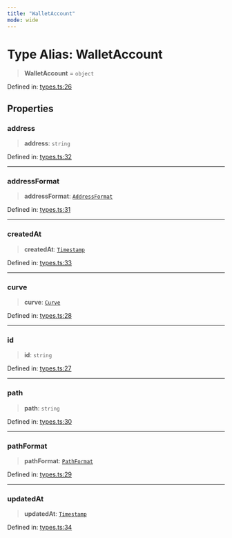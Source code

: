 ```yaml
---
title: "WalletAccount"
mode: wide
---
```

  
# Type Alias: WalletAccount

> **WalletAccount** = `object`

Defined in: [types.ts:26](https://github.com/tkhq/sdk/blob/d88b5e1f9a6cca8e54e61f8a127aa90fcebeaa2e/packages/sdk-react-native/src/types.ts#L26)

## Properties

### address

> **address**: `string`

Defined in: [types.ts:32](https://github.com/tkhq/sdk/blob/d88b5e1f9a6cca8e54e61f8a127aa90fcebeaa2e/packages/sdk-react-native/src/types.ts#L32)

***

### addressFormat

> **addressFormat**: [`AddressFormat`](../AddressFormat/readme)

Defined in: [types.ts:31](https://github.com/tkhq/sdk/blob/d88b5e1f9a6cca8e54e61f8a127aa90fcebeaa2e/packages/sdk-react-native/src/types.ts#L31)

***

### createdAt

> **createdAt**: [`Timestamp`](../Timestamp/readme)

Defined in: [types.ts:33](https://github.com/tkhq/sdk/blob/d88b5e1f9a6cca8e54e61f8a127aa90fcebeaa2e/packages/sdk-react-native/src/types.ts#L33)

***

### curve

> **curve**: [`Curve`](../Curve/readme)

Defined in: [types.ts:28](https://github.com/tkhq/sdk/blob/d88b5e1f9a6cca8e54e61f8a127aa90fcebeaa2e/packages/sdk-react-native/src/types.ts#L28)

***

### id

> **id**: `string`

Defined in: [types.ts:27](https://github.com/tkhq/sdk/blob/d88b5e1f9a6cca8e54e61f8a127aa90fcebeaa2e/packages/sdk-react-native/src/types.ts#L27)

***

### path

> **path**: `string`

Defined in: [types.ts:30](https://github.com/tkhq/sdk/blob/d88b5e1f9a6cca8e54e61f8a127aa90fcebeaa2e/packages/sdk-react-native/src/types.ts#L30)

***

### pathFormat

> **pathFormat**: [`PathFormat`](../PathFormat/readme)

Defined in: [types.ts:29](https://github.com/tkhq/sdk/blob/d88b5e1f9a6cca8e54e61f8a127aa90fcebeaa2e/packages/sdk-react-native/src/types.ts#L29)

***

### updatedAt

> **updatedAt**: [`Timestamp`](../Timestamp/readme)

Defined in: [types.ts:34](https://github.com/tkhq/sdk/blob/d88b5e1f9a6cca8e54e61f8a127aa90fcebeaa2e/packages/sdk-react-native/src/types.ts#L34)
